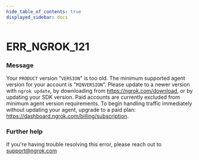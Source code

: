 ```yaml
---
hide_table_of_contents: true
displayed_sidebar: docs
---
```



# ERR_NGROK_121

### Message

Your `PRODUCT` version "`VERSION`" is too old. The minimum supported agent version for your account is "`MINVERSION`". Please update to a newer version with `ngrok update`, by downloading from https://ngrok.com/download, or by updating your SDK version. Paid accounts are currently excluded from minimum agent version requirements. To begin handling traffic immediately without updating your agent, upgrade to a paid plan: https://dashboard.ngrok.com/billing/subscription.

### Further help

If you're having trouble resolving this error, please reach out to [support@ngrok.com](mailto:support@ngrok.com?subject=Help%20with%20ERR_NGROK_121)

<ErrorDetails error="err_ngrok_121" />

